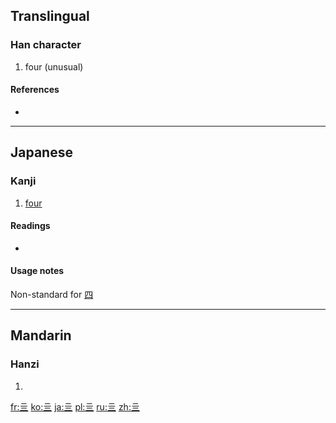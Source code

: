 {{also|四}}<!-- may be replaced by zh-forms -->
==Translingual==

===Han character===
{{Han char|rn=7|rad=二|as=02|sn=4|four=|canj=一一一一 (MMMM)}}

# four (unusual)

====References====
* {{Han ref|kx=0087.010|dkj=00259|dj=0183.020|hdz=10010.020|uh=4E96|ud=20118}}

----

==Japanese==

===Kanji===
{{ja-kanji|grade=uc|rs=二02}}

# [[four]] {{archaic|lang=ja|skey=し}}

====Readings====
* {{ja-readings|on=[[し]] (shi)|kun=[[よ]] (yo), [[よつ]] (yotsu), [[よっつ]] (yottsu), [[よん]] (yon)}}

====Usage notes====
Non-standard for [[四]]

----

==Mandarin==

===Hanzi===
{{cmn-hanzi|pin=[[sì]] ([[si4]])|wg=ssu<sup>4</sup>}}

# {{defn|lang=cmn|sort=二02}}

[[fr:亖]]
[[ko:亖]]
[[ja:亖]]
[[pl:亖]]
[[ru:亖]]
[[zh:亖]]